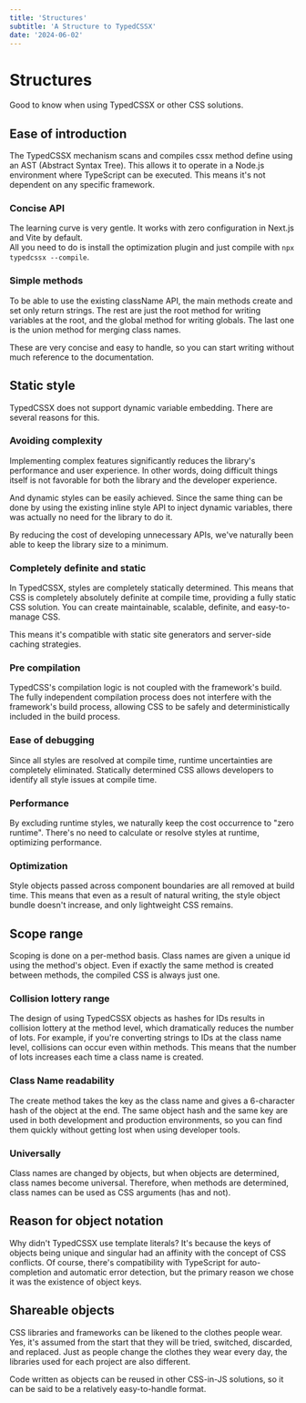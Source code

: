 ```yaml
---
title: 'Structures'
subtitle: 'A Structure to TypedCSSX'
date: '2024-06-02'
---
```


<TocBot />

# Structures
Good to know when using TypedCSSX or other CSS solutions.

## Ease of introduction
The TypedCSSX mechanism scans and compiles cssx method define using an AST (Abstract Syntax Tree).
This allows it to operate in a Node.js environment where TypeScript can be executed.
This means it's not dependent on any specific framework.

### Concise API
The learning curve is very gentle.
It works with zero configuration in Next.js and Vite by default.  
All you need to do is install the optimization plugin and just compile with `npx typedcssx --compile`.

### Simple methods
To be able to use the existing className API, the main methods create and set only return strings.
The rest are just the root method for writing variables at the root, and the global method for writing globals.
The last one is the union method for merging class names.

These are very concise and easy to handle, so you can start writing without much reference to the documentation.

## Static style
TypedCSSX does not support dynamic variable embedding.
There are several reasons for this.

### Avoiding complexity
Implementing complex features significantly reduces the library's performance and user experience.
In other words, doing difficult things itself is not favorable for both the library and the developer experience.

And dynamic styles can be easily achieved.
Since the same thing can be done by using the existing inline style API to inject dynamic variables, there was actually no need for the library to do it.

By reducing the cost of developing unnecessary APIs, we've naturally been able to keep the library size to a minimum.

### Completely definite and static
In TypedCSSX, styles are completely statically determined.
This means that CSS is completely absolutely definite at compile time, providing a fully static CSS solution.
You can create maintainable, scalable, definite, and easy-to-manage CSS.

This means it's compatible with static site generators and server-side caching strategies.

### Pre compilation
TypedCSS's compilation logic is not coupled with the framework's build.
The fully independent compilation process does not interfere with the framework's build process, allowing CSS to be safely and deterministically
included in the build process.

### Ease of debugging
Since all styles are resolved at compile time, runtime uncertainties are completely eliminated.
Statically determined CSS allows developers to identify all style issues at compile time.

### Performance
By excluding runtime styles, we naturally keep the cost occurrence to "zero runtime".
There's no need to calculate or resolve styles at runtime, optimizing performance.

### Optimization
Style objects passed across component boundaries are all removed at build time.
This means that even as a result of natural writing, the style object bundle doesn't increase, and only lightweight CSS remains.

## Scope range
Scoping is done on a per-method basis.
Class names are given a unique id using the method's object.
Even if exactly the same method is created between methods, the compiled CSS is always just one.

### Collision lottery range
The design of using TypedCSSX objects as hashes for IDs results in collision lottery at the method level,
which dramatically reduces the number of lots.
For example, if you're converting strings to IDs at the class name level, collisions can occur even within methods.
This means that the number of lots increases each time a class name is created.

### Class Name readability
The create method takes the key as the class name and gives a 6-character hash of the object at the end.
The same object hash and the same key are used in both development and production environments,
so you can find them quickly without getting lost when using developer tools.

### Universally
Class names are changed by objects, but when objects are determined, class names become universal.
Therefore, when methods are determined, class names can be used as CSS arguments (has and not).

## Reason for object notation
Why didn't TypedCSSX use template literals?
It's because the keys of objects being unique and singular had an affinity with the concept of CSS conflicts.
Of course, there's compatibility with TypeScript for auto-completion and automatic error detection,
but the primary reason we chose it was the existence of object keys.

## Shareable objects
CSS libraries and frameworks can be likened to the clothes people wear.
Yes, it's assumed from the start that they will be tried, switched, discarded, and replaced.
Just as people change the clothes they wear every day, the libraries used for each project are also different.

Code written as objects can be reused in other CSS-in-JS solutions, so it can be said to be a relatively
easy-to-handle format.